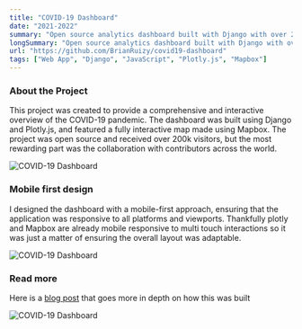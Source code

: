 ```yaml
---
title: "COVID-19 Dashboard"
date: "2021-2022"
summary: "Open source analytics dashboard built with Django with over 200k visitors."
longSummary: "Open source analytics dashboard built with Django with over 200k visitors. The dashboard provided a comprehensive and interactive overview of the COVID-19 pandemic."
url: "https://github.com/BrianRuizy/covid19-dashboard"
tags: ["Web App", "Django", "JavaScript", "Plotly.js", "Mapbox"]
---
```


### About the Project

This project was created to provide a comprehensive and interactive overview of the COVID-19 pandemic. The dashboard was built using Django and Plotly.js, and featured a fully interactive map made using Mapbox. The project was open source and received over 200k visitors, but the most rewarding part was the collaboration with contributors across the world.

<Image
  src="/projects/covid/tablet.png"
  alt="COVID-19 Dashboard"
  width={2580}
  height={1691}
  caption="Tablet view of the dashboard's home page. The application is designed to be responsive to all platforms and devices."
  contained
  size="lg"
/>

### Mobile first design

I designed the dashboard with a mobile-first approach, ensuring that the application was responsive to all platforms and viewports. Thankfully plotly and Mapbox are already mobile responsive to multi touch interactions so it was just a matter of ensuring the overall layout was adaptable.

<Image
  src="/projects/covid/phones.png"
  alt="COVID-19 Dashboard"
  width={1905}
  height={1409}
  caption="Mobile view of application, including list of key statistics, the map of daily growth, and the fully interactive map made using Mapbox."
  contained
  size="lg"
/>

### Read more

Here is a [blog post](https://rsimms.com/blog/covid) that goes more in depth on how this was built

<Image
  src="/projects/covid/floating.png"
  alt="COVID-19 Dashboard"
  width={2580}
  height={1691}
  contained
  size="lg"
/>
